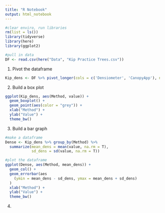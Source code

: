 ```yaml
---
title: "R Notebook"
output: html_notebook
---
```


```r
#clear enviro, run libraries
rm(list = ls())
library(tidyverse)
library(here)
library(ggplot2)
```


```r
#pull in data
DF <- read.csv(here("Data", "Kip Practice Trees.csv"))
```


1. Pivot the dataframe
```r
Kip_dens <- DF %>% pivot_longer(cols = c('Densiometer', 'CanopyApp'), names_to = "Method")
```



2. Build a box plot

```r
ggplot(Kip_dens, aes(Method, value)) +
  geom_boxplot() +
  geom_point(aes(color = "grey")) +
  xlab("Method") +
  ylab("Value") +
  theme_bw()
```


3. Build a bar graph
```r
#make a dataframe
Dense <- Kip_dens %>% group_by(Method) %>%
  summarize(mean_dens = mean(value, na.rm = T),
            sd_dens = sd(value, na.rm = T))
```

```r
#plot the dataframe
ggplot(Dense, aes(Method, mean_dens)) +
  geom_col() +
  geom_errorbar(aes
    (ymin = mean_dens - sd_dens, ymax = mean_dens + sd_dens)
  )
  xlab("Method") +
  ylab("Value") +
  theme_bw()
```

4. 

